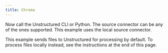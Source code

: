 ```yaml
---
title: Chroma
---
```



<NewDocument />


<SharedChroma />

Now call the Unstructured CLI or Python. The source connector can be any of the ones supported. This example uses the local source connector.

This example sends files to Unstructured for processing by default. To process files locally instead, see the instructions at the end of this page.


<CodeGroup>
  <ChromaAPISh />
  <ChromaAPIPyV2 />
</CodeGroup>


<SharedPartitionByAPIOSS/>

